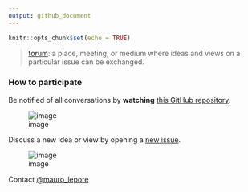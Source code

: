 ```yaml
---
output: github_document
---
```


```r
knitr::opts_chunk$set(echo = TRUE)
```

> [forum](https://www.google.com/webhp?sourceid=chrome-instant&ion=1&espv=2&ie=UTF-8#q=define+forum&*): a place, meeting, or medium where ideas and views on a particular issue can be exchanged.

### How to participate

Be notified of all conversations by **watching** [this GitHub repository](https://github.com/forestgeo/forum).

![image](https://cloud.githubusercontent.com/assets/5856545/23587228/791c4552-0175-11e7-9d52-c2d7f5b1235f.png)

Discuss a new idea or view by opening a [new issue](https://github.com/forestgeo/forestr/issues/new).

![image](https://cloud.githubusercontent.com/assets/5856545/23587268/69008d8a-0176-11e7-9574-69bc1a4d25a1.png)

Contact [\@mauro_lepore](https://twitter.com/mauro_lepore)





